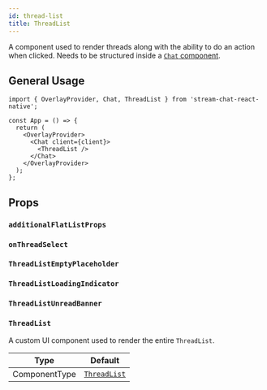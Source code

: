 ```yaml
---
id: thread-list
title: ThreadList
---
```



A component used to render threads along with the ability to do an action when clicked. Needs to be structured inside a [`Chat` component](../core-components/chat).

## General Usage

```tsx
import { OverlayProvider, Chat, ThreadList } from 'stream-chat-react-native';

const App = () => {
  return (
    <OverlayProvider>
      <Chat client={client}>
        <ThreadList />
      </Chat>
    </OverlayProvider>
  );
};
```

## Props

### `additionalFlatListProps`

<AdditionalFlatListProps />

### `onThreadSelect`

<OnThreadSelect />

### `ThreadListEmptyPlaceholder`

<ThreadListEmptyPlaceholder />

### `ThreadListLoadingIndicator`

<ThreadListLoadingIndicator />

### `ThreadListUnreadBanner`

<ThreadListUnreadBanner />

### `ThreadList`

A custom UI component used to render the entire `ThreadList`.

| Type          | Default                                                                                                                          |
| ------------- | -------------------------------------------------------------------------------------------------------------------------------- |
| ComponentType | [`ThreadList`](https://github.com/GetStream/stream-chat-react-native/blob/main/package/src/components/ThreadList/ThreadList.tsx) |
